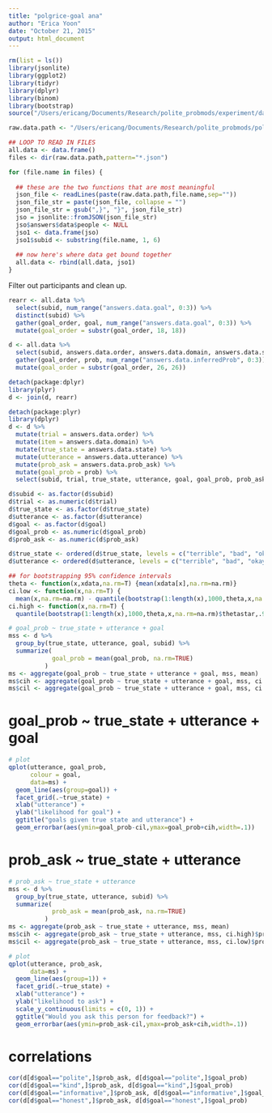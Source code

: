 ```yaml
---
title: "polgrice-goal ana"
author: "Erica Yoon"
date: "October 21, 2015"
output: html_document
---
```


```r
rm(list = ls())
library(jsonlite)
library(ggplot2)
library(tidyr)
library(dplyr)
library(binom)
library(bootstrap)
source("/Users/ericang/Documents/Research/polite_probmods/experiment/data_analysis/helper/useful.R")

raw.data.path <- "/Users/ericang/Documents/Research/polite_probmods/polite_adj/experiment/exp_versions/polgrice/goals_v1/production-results/"

## LOOP TO READ IN FILES
all.data <- data.frame()
files <- dir(raw.data.path,pattern="*.json")

for (file.name in files) {
  
  ## these are the two functions that are most meaningful
  json_file <- readLines(paste(raw.data.path,file.name,sep=""))
  json_file_str = paste(json_file, collapse = "")
  json_file_str = gsub(",}", "}", json_file_str)
  jso = jsonlite::fromJSON(json_file_str)
  jso$answers$data$people <- NULL
  jso1 <- data.frame(jso)
  jso1$subid <- substring(file.name, 1, 6)
  
  ## now here's where data get bound together
  all.data <- rbind(all.data, jso1)
}
```

Filter out participants and clean up.

```r
rearr <- all.data %>%
  select(subid, num_range("answers.data.goal", 0:3)) %>%
  distinct(subid) %>%
  gather(goal_order, goal, num_range("answers.data.goal", 0:3)) %>%
  mutate(goal_order = substr(goal_order, 18, 18))

d <- all.data %>%
  select(subid, answers.data.order, answers.data.domain, answers.data.state, answers.data.utterance, answers.data.prob_ask, num_range("answers.data.inferredProb", 0:3)) %>%
  gather(goal_order, prob, num_range("answers.data.inferredProb", 0:3)) %>%
  mutate(goal_order = substr(goal_order, 26, 26))

detach(package:dplyr)
library(plyr)
d <- join(d, rearr)

detach(package:plyr)
library(dplyr)
d <- d %>%
  mutate(trial = answers.data.order) %>%
  mutate(item = answers.data.domain) %>%
  mutate(true_state = answers.data.state) %>%
  mutate(utterance = answers.data.utterance) %>%
  mutate(prob_ask = answers.data.prob_ask) %>%
  mutate(goal_prob = prob) %>%
  select(subid, trial, true_state, utterance, goal, goal_prob, prob_ask)

d$subid <- as.factor(d$subid)
d$trial <- as.numeric(d$trial)
d$true_state <- as.factor(d$true_state) 
d$utterance <- as.factor(d$utterance)
d$goal <- as.factor(d$goal)
d$goal_prob <- as.numeric(d$goal_prob)
d$prob_ask <- as.numeric(d$prob_ask)

d$true_state <- ordered(d$true_state, levels = c("terrible", "bad", "okay", "good", "amazing"))
d$utterance <- ordered(d$utterance, levels = c("terrible", "bad", "okay", "good", "amazing"))
```

```r
## for bootstrapping 95% confidence intervals
theta <- function(x,xdata,na.rm=T) {mean(xdata[x],na.rm=na.rm)}
ci.low <- function(x,na.rm=T) {
  mean(x,na.rm=na.rm) - quantile(bootstrap(1:length(x),1000,theta,x,na.rm=na.rm)$thetastar,.025,na.rm=na.rm)}
ci.high <- function(x,na.rm=T) {
  quantile(bootstrap(1:length(x),1000,theta,x,na.rm=na.rm)$thetastar,.975,na.rm=na.rm) - mean(x,na.rm=na.rm)}

# goal_prob ~ true_state + utterance + goal
mss <- d %>%
  group_by(true_state, utterance, goal, subid) %>%
  summarize(
            goal_prob = mean(goal_prob, na.rm=TRUE)
          )
ms <- aggregate(goal_prob ~ true_state + utterance + goal, mss, mean)
ms$cih <- aggregate(goal_prob ~ true_state + utterance + goal, mss, ci.high)$goal_prob
ms$cil <- aggregate(goal_prob ~ true_state + utterance + goal, mss, ci.low)$goal_prob
```

# goal_prob ~ true_state + utterance + goal

```r
# plot
qplot(utterance, goal_prob, 
      colour = goal,
      data=ms) + 
  geom_line(aes(group=goal)) +
  facet_grid(.~true_state) +
  xlab("utterance") +
  ylab("likelihood for goal") +
  ggtitle("goals given true state and utterance") +
  geom_errorbar(aes(ymin=goal_prob-cil,ymax=goal_prob+cih,width=.1))
```

# prob_ask ~ true_state + utterance

```r
# prob_ask ~ true_state + utterance
mss <- d %>%
  group_by(true_state, utterance, subid) %>%
  summarize(
            prob_ask = mean(prob_ask, na.rm=TRUE)
          )
ms <- aggregate(prob_ask ~ true_state + utterance, mss, mean)
ms$cih <- aggregate(prob_ask ~ true_state + utterance, mss, ci.high)$prob_ask
ms$cil <- aggregate(prob_ask ~ true_state + utterance, mss, ci.low)$prob_ask

# plot
qplot(utterance, prob_ask, 
      data=ms) + 
  geom_line(aes(group=1)) +
  facet_grid(.~true_state) +
  xlab("utterance") +
  ylab("likelihood to ask") +
  scale_y_continuous(limits = c(0, 1)) +
  ggtitle("Would you ask this person for feedback?") +
  geom_errorbar(aes(ymin=prob_ask-cil,ymax=prob_ask+cih,width=.1))
```

# correlations

```r
cor(d[d$goal=="polite",]$prob_ask, d[d$goal=="polite",]$goal_prob)
cor(d[d$goal=="kind",]$prob_ask, d[d$goal=="kind",]$goal_prob)
cor(d[d$goal=="informative",]$prob_ask, d[d$goal=="informative",]$goal_prob)
cor(d[d$goal=="honest",]$prob_ask, d[d$goal=="honest",]$goal_prob)
```

